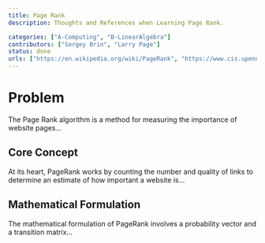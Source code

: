 ```yaml
---
title: Page Rank
description: Thoughts and References when Learning Page Rank.

categories: ["A-Computing", "B-LinearAlgebra"]
contributors: ["Sergey Brin", "Larry Page"]
status: done
urls: ["https://en.wikipedia.org/wiki/PageRank", "https://www.cis.upenn.edu/~mkearns/teaching/NetworkedLife/pagerank.pdf"]
---
```


# Problem

The Page Rank algorithm is a method for measuring the importance of website pages...

## Core Concept

At its heart, PageRank works by counting the number and quality of links to determine an estimate of how important a website is...

## Mathematical Formulation

The mathematical formulation of PageRank involves a probability vector and a transition matrix...
